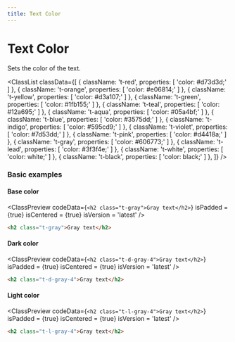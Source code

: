 ```yaml
---
title: Text Color
---
```



# Text Color

Sets the color of the text.

<ClassList
  classData={[
    {
      className: 't-red',
      properties: [
        'color: #d73d3d;'
      ]
    },
    {
      className: 't-orange',
      properties: [
        'color: #e06814;'
      ]
    },
    {
      className: 't-yellow',
      properties: [
        'color: #d3a107;'
      ]
    },
    {
      className: 't-green',
      properties: [
        'color: #1fb155;'
      ]
    },
    {
      className: 't-teal',
      properties: [
        'color: #12a695;'
      ]
    },
    {
      className: 't-aqua',
      properties: [
        'color: #05a4bf;'
      ]
    },
    {
      className: 't-blue',
      properties: [
        'color: #3575dd;'
      ]
    },
    {
      className: 't-indigo',
      properties: [
        'color: #595cd9;'
      ]
    },
    {
      className: 't-violet',
      properties: [
        'color: #7d53dd;'
      ]
    },
    {
      className: 't-pink',
      properties: [
        'color: #d4418a;'
      ]
    },
    {
      className: 't-gray',
      properties: [
        'color: #606773;'
      ]
    },
    {
      className: 't-lead',
      properties: [
        'color: #3f3f4e;'
      ]
    },
    {
      className: 't-white',
      properties: [
        'color: white;'
      ]
    },
    {
      className: 't-black',
      properties: [
        'color: black;'
      ]
    },
  ]}
/>

### Basic examples

#### Base color

<ClassPreview
  codeData={`
    <h2 class="t-gray">Gray text</h2>
  `}
  isPadded = {true}
  isCentered = {true}
  isVersion = 'latest'
/>

```html
<h2 class="t-gray">Gray text</h2>
```

#### Dark color

<ClassPreview
  codeData={`
    <h2 class="t-d-gray-4">Gray text</h2>
  `}
  isPadded = {true}
  isCentered = {true}
  isVersion = 'latest'
/>

```html
<h2 class="t-d-gray-4">Gray text</h2>
```

#### Light color

<ClassPreview
  codeData={`
    <h2 class="t-l-gray-4">Gray text</h2>
  `}
  isPadded = {true}
  isCentered = {true}
  isVersion = 'latest'
/>

```html
<h2 class="t-l-gray-4">Gray text</h2>
```